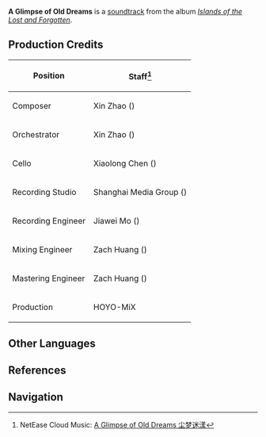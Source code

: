 {{Soundtrack Infobox
|title          =
|image          = Islands of the Lost and Forgotten.png
|album          = Islands of the Lost and Forgotten
|disc           = 2
|number         = 38
|featured       =
|featured2      =
|featured3      =
|featured_disc  =
|featured_disc2 =
|featured_disc3 =
|youtube_id     = CIcRHInMzOI
|youtube_time   = 1
|spotify_id     = 5SQ5rz1242dCG1VViVYyga
|played_in      = Enkanomiya
|during         = [[Enkanomiya]]
|domain         =
|previous       = Evanescent Moments
|next           = Like in a Haze
}}
'''A Glimpse of Old Dreams''' is a [[soundtrack]] from the album ''[[Islands of the Lost and Forgotten]]''.

==Production Credits==
{| class="wikitable" style="text-align:left; height:0.5em"
! Position
! Staff<ref>NetEase Cloud Music: [https://music.163.com/#/song?id=1937111402 A Glimpse of Old Dreams 尘梦迷漾]</ref>
|-
! Composer
| Xin Zhao ({{Lang|zh=赵鑫|mini=1}})
|-
! Orchestrator
| Xin Zhao ({{Lang|zh=赵鑫|mini=1}})
|-
! Cello
| Xiaolong Chen ({{Lang|zh=陈小龙|mini=1}})
|-
! Recording Studio
| Shanghai Media Group ({{Lang|zh=上海广播大厦|mini=1}})
|-
! Recording Engineer
| Jiawei Mo ({{Lang|zh=莫家伟|mini=1}})
|-
! Mixing Engineer
| Zach Huang ({{Lang|zh=黄巍|mini=1}})
|-
! Mastering Engineer
| Zach Huang ({{Lang|zh=黄巍|mini=1}})
|-
! Production
| HOYO-MiX
|}
<!--
==Videos==
<gallery hideaddbutton="true" captionalign="center">
</gallery>

==Trivia==
-->
==Other Languages==
{{Other Languages
|default_hidden = 1
|en      = A Glimpse of Old Dreams
|zhs     = 尘梦迷漾
|zhs_rm  = Chén Mèng Mí Yàng
|ja      = 眩惑の幻
|ja_rm   = Genwaku no Maboroshi
}}

==References==
{{Reflist}}

==Navigation==
{{Soundtrack Navbox|Islands of the Lost and Forgotten}}